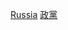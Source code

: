 {{Catnav|頁面分類|各種主題的頁面分類|按國家分類|各國政治|各國政黨}}
{{Commons category|Political parties in Russia}}

[[Category:欧洲各国政党|Russia]]
[[Category:俄罗斯政治组织|政黨]]
